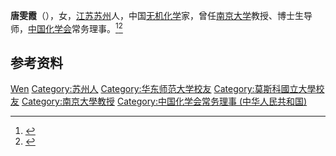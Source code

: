 '''唐雯霞'''（{{bd|1934年||2003年|}}），女，[[江苏|江苏]][[苏州|苏州]]人，中国[[无机化学|无机化学]]家，曾任[[南京大学|南京大学]]教授、博士生导师，[[中國化學會_(中華人民共和國)|中国化学会]]常务理事。<ref>{{Cite book|title=二十世纪中国名人辞典|author=蔡开松, 于信凤主编; 曾卓明, 周溯源, 赵书刚副主编|publisher=辽宁人民出版社|year=1991|isbn=|location=沈阳|pages=}}</ref><ref>{{Cite book|title=中国科学技术专家传略 • 理学编 化学卷 四|author=中国科学技术协会编; 唐有祺主编|publisher=中国科学技术出版社|year=2001|isbn=|location=北京|pages=}}</ref>

== 参考资料 ==
{{reflist}}

{{Navboxes
| title  = 唐雯霞在[[中国化学会_(中华人民共和国)|中国化学会]]的职务
| list1  =
{{中国化学会第二十三届理事会}}
{{中国化学会第二十四届理事会}}
}}

{{Authority control}}
{{DEFAULTSORT:Tang唐}}
[[Category:唐姓|Wen]]
[[Category:苏州人|Category:苏州人]]
[[Category:华东师范大学校友|Category:华东师范大学校友]]
[[Category:莫斯科國立大學校友|Category:莫斯科國立大學校友]]
[[Category:南京大學教授|Category:南京大學教授]]
[[Category:中国化学会常务理事_(中华人民共和国)|Category:中国化学会常务理事 (中华人民共和国)]]

{{中国人物小作品}}